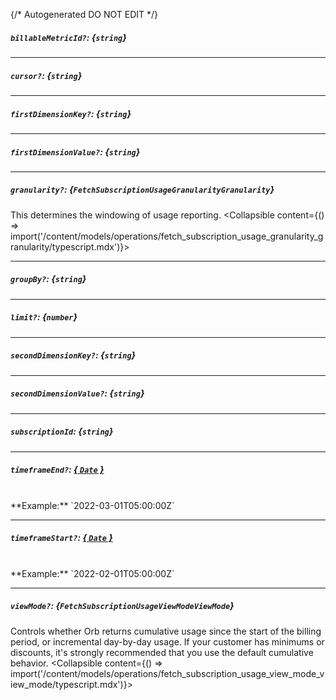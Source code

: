 {/* Autogenerated DO NOT EDIT  */}

##### `billableMetricId?`: *{`string`}*

---
##### `cursor?`: *{`string`}*

---
##### `firstDimensionKey?`: *{`string`}*

---
##### `firstDimensionValue?`: *{`string`}*

---
##### `granularity?`: *{`FetchSubscriptionUsageGranularityGranularity`}*
This determines the windowing of usage reporting.
<Collapsible content={() => import('/content/models/operations/fetch_subscription_usage_granularity_granularity/typescript.mdx')}>
</Collapsible>

---
##### `groupBy?`: *{`string`}*

---
##### `limit?`: *{`number`}*

---
##### `secondDimensionKey?`: *{`string`}*

---
##### `secondDimensionValue?`: *{`string`}*

---
##### `subscriptionId`: *{`string`}*

---
##### `timeframeEnd?`: [*{ `Date` }*](https://developer.mozilla.org/en-US/docs/Web/JavaScript/Reference/Global_Objects/Date)
<br/>
**Example:** `2022-03-01T05:00:00Z`

---
##### `timeframeStart?`: [*{ `Date` }*](https://developer.mozilla.org/en-US/docs/Web/JavaScript/Reference/Global_Objects/Date)
<br/>
**Example:** `2022-02-01T05:00:00Z`

---
##### `viewMode?`: *{`FetchSubscriptionUsageViewModeViewMode`}*
Controls whether Orb returns cumulative usage since the start of the billing period, or incremental day\-by\-day usage. If your customer has minimums or discounts, it's strongly recommended that you use the default cumulative behavior.
<Collapsible content={() => import('/content/models/operations/fetch_subscription_usage_view_mode_view_mode/typescript.mdx')}>
</Collapsible>

